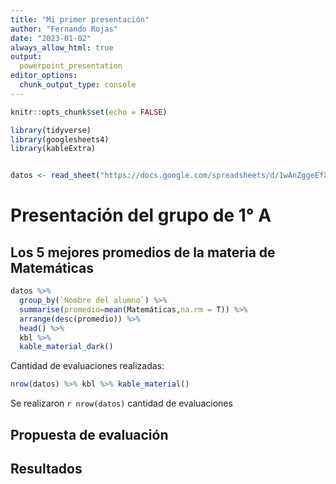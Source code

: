 ```yaml
---
title: "Mi primer presentación"
author: "Fernando Rojas"
date: "2023-01-02"
always_allow_html: true
output:
  powerpoint_presentation
editor_options:
  chunk_output_type: console
---
```


```r
knitr::opts_chunk$set(echo = FALSE)

library(tidyverse)
library(googlesheets4)
library(kableExtra)


datos <- read_sheet("https://docs.google.com/spreadsheets/d/1wAnZggeEfXaNnUDuqvmpK9zJuRoduMV4K4V_94K4SRk/edit?usp=sharing")


```

# Presentación del grupo de 1° A

## Los 5 mejores promedios de la materia de Matemáticas

```r
datos %>% 
  group_by(`Nombre del alumno`) %>% 
  summarise(promedio=mean(Matemáticas,na.rm = T)) %>% 
  arrange(desc(promedio)) %>% 
  head() %>% 
  kbl %>% 
  kable_material_dark()

```
Cantidad de evaluaciones realizadas:
```r
nrow(datos) %>% kbl %>% kable_material()
```

Se realizaron `r nrow(datos)` cantidad de evaluaciones


## Propuesta de evaluación

## Resultados
